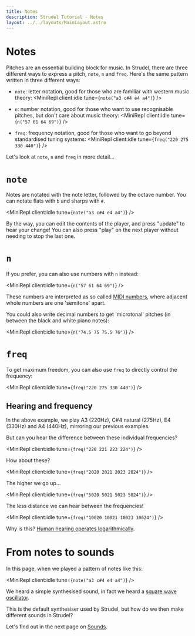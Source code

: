 ```yaml
---
title: Notes
description: Strudel Tutorial - Notes
layout: ../../layouts/MainLayout.astro
---
```



# Notes

Pitches are an essential building block for music.
In Strudel, there are three different ways to express a pitch, `note`, `n` and `freq`.
Here's the same pattern written in three different ways:

- `note`: letter notation, good for those who are familiar with western music theory:
    <MiniRepl client:idle tune={`note("a3 c#4 e4 a4")`} />

- `n`: number notation, good for those who want to use recognisable pitches, but don't care about music theory:
    <MiniRepl client:idle tune={`n("57 61 64 69")`} />

- `freq`: frequency notation, good for those who want to go beyond standardised tuning systems:
    <MiniRepl client:idle tune={`freq("220 275 330 440")`} />

Let's look at `note`, `n` and `freq` in more detail...

# `note`

Notes are notated with the note letter, followed by the octave number. You can notate flats with `b` and sharps with `#`.

<MiniRepl client:idle tune={`note("a3 c#4 e4 a4")`} />

By the way, you can edit the contents of the player, and press "update" to hear your change!
You can also press "play" on the next player without needing to stop the last one.

# `n`

If you prefer, you can also use numbers with `n` instead:

<MiniRepl client:idle tune={`n("57 61 64 69")`} />

These numbers are interpreted as so called [MIDI numbers](https://www.inspiredacoustics.com/en/MIDI_note_numbers_and_center_frequencies), where adjacent whole numbers are one 'semitone' apart.

You could also write decimal numbers to get 'microtonal' pitches (in between the black and white piano notes):

<MiniRepl client:idle tune={`n("74.5 75 75.5 76")`} />

# `freq`

To get maximum freedom, you can also use `freq` to directly control the frequency:

<MiniRepl client:idle tune={`freq("220 275 330 440")`} />

## Hearing and frequency

In the above example, we play A3 (220Hz), C#4 natural (275Hz), E4 (330Hz) and A4 (440Hz), mirroring our previous examples.

But can you hear the difference between these individual frequencies?

<MiniRepl client:idle tune={`freq("220 221 223 224")`} />

How about these?

<MiniRepl client:idle tune={`freq("2020 2021 2023 2024")`} />

The higher we go up...

<MiniRepl client:idle tune={`freq("5020 5021 5023 5024")`} />

The less distance we can hear between the frequencies!

<MiniRepl client:idle tune={`freq("10020 10021 10023 10024")`} />

Why is this? [Human hearing operates logarithmically](https://www.audiocheck.net/soundtests_nonlinear.php).

# From notes to sounds

In this page, when we played a pattern of notes like this:

<MiniRepl client:idle tune={`note("a3 c#4 e4 a4")`} />

We heard a simple synthesised sound, in fact we heard a [square wave oscillator](https://en.wikipedia.org/wiki/Square_wave).

This is the default synthesiser used by Strudel, but how do we then make different sounds in Strudel? 

Let's find out in the next page on [Sounds](/learn/sounds).

<br/>